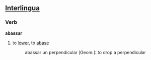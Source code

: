 == [[Interlingua]] ==
===Verb===
'''abassar'''
# to [[lower]], to [[abase]]
#: abassar un perpendicular [Geom.]: to drop a perpendicular
